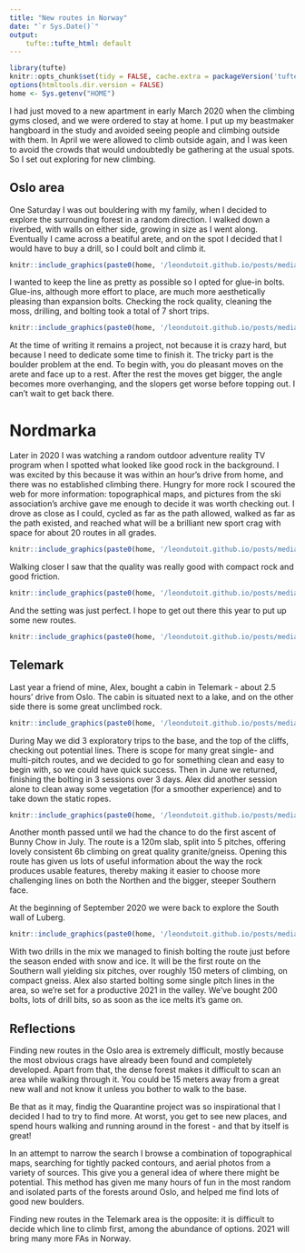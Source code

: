 ```yaml
---
title: "New routes in Norway"
date: "`r Sys.Date()`"
output:
    tufte::tufte_html: default
---
```


```r
library(tufte)
knitr::opts_chunk$set(tidy = FALSE, cache.extra = packageVersion('tufte'))
options(htmltools.dir.version = FALSE)
home <- Sys.getenv("HOME")
```

I had just moved to a new apartment in early March 2020 when the climbing gyms closed, and we were ordered to stay at home. I put up my beastmaker hangboard in the study and avoided seeing people and climbing outside with them. In April we were allowed to climb outside again, and I was keen to avoid the crowds that would undoubtedly be gathering at the usual spots. So I set out exploring for new climbing.

## Oslo area

One Saturday I was out bouldering with my family, when I decided to explore the surrounding forest in a random direction. I walked down a riverbed, with walls on either side, growing in size as I went along. Eventually I came across a beatiful arete, and on the spot I decided that I would have to buy a drill, so I could bolt and climb it.

```r
knitr::include_graphics(paste0(home, '/leondutoit.github.io/posts/media/quarantine1.jpg'))
```

I wanted to keep the line as pretty as possible so I opted for glue-in bolts. Glue-ins, although more effort to place, are much more aesthetically pleasing than expansion bolts. Checking the rock quality, cleaning the moss, drilling, and bolting took a total of 7 short trips.

```r
knitr::include_graphics(paste0(home, '/leondutoit.github.io/posts/media/quarantine2.jpg'))
```

At the time of writing it remains a project, not because it is crazy hard, but because I need to dedicate some time to finish it. The tricky part is the boulder problem at the end. To begin with, you do pleasant moves on the arete and face up to a rest. After the rest the moves get bigger, the angle becomes more overhanging, and the slopers get worse before topping out. I can't wait to get back there.

# Nordmarka

Later in 2020 I was watching a random outdoor adventure reality TV program when I spotted what looked like good rock in the background. I was excited by this because it was within an hour's drive from home, and there was no established climbing there. Hungry for more rock I scoured the web for more information: topographical maps, and pictures from the ski association's archive gave me enough to decide it was worth checking out. I drove as close as I could, cycled as far as the path allowed, walked as far as the path existed, and reached what will be a brilliant new sport crag with space for about 20 routes in all grades.

```r
knitr::include_graphics(paste0(home, '/leondutoit.github.io/posts/media/pershusfjellet1.jpg'))
```

Walking closer I saw that the quality was really good with compact rock and good friction.

```r
knitr::include_graphics(paste0(home, '/leondutoit.github.io/posts/media/pershusfjellet2.jpg'))
```

And the setting was just perfect. I hope to get out there this year to put up some new routes.

```r
knitr::include_graphics(paste0(home, '/leondutoit.github.io/posts/media/pershusfjellet3.jpg'))
```

## Telemark

Last year a friend of mine, Alex, bought a cabin in Telemark - about 2.5 hours' drive from Oslo. The cabin is situated next to a lake, and on the other side there is some great unclimbed rock.

```r
knitr::include_graphics(paste0(home, '/leondutoit.github.io/posts/media/bunny-chow1.jpg'))
```

During May we did 3 exploratory trips to the base, and the top of the cliffs, checking out potential lines. There is scope for many great single- and multi-pitch routes, and we decided to go for something clean and easy to begin with, so we could have quick success. Then in June we returned, finishing the bolting in 3 sessions over 3 days. Alex did another session alone to clean away some vegetation (for a smoother experience) and to take down the static ropes.

```r
knitr::include_graphics(paste0(home, '/leondutoit.github.io/posts/media/bunny-chow2.jpg'))
```

Another month passed until we had the chance to do the first ascent of Bunny Chow in July. The route is a 120m slab, split into 5 pitches, offering lovely consistent 6b climbing on great quality granite/gneiss. Opening this route has given us lots of useful information about the way the rock produces usable features, thereby making it easier to choose more challenging lines on both the Northen and the bigger, steeper Southern face.

At the beginning of September 2020 we were back to explore the South wall of Luberg.

```r
knitr::include_graphics(paste0(home, '/leondutoit.github.io/posts/media/luberg-south.jpg'))
```

With two drills in the mix we managed to finish bolting the route just before the season ended with snow and ice. It will be the first route on the Southern wall yielding six pitches, over roughly 150 meters of climbing, on compact gneiss. Alex also started bolting some single pitch lines in the area, so we're set for a productive 2021 in the valley. We've bought 200 bolts, lots of drill bits, so as soon as the ice melts it's game on.

## Reflections

Finding new routes in the Oslo area is extremely difficult, mostly because the most obvious crags have already been found and completely developed. Apart from that, the dense forest makes it difficult to scan an area while walking through it. You could be 15 meters away from a great new wall and not know it unless you bother to walk to the base.

Be that as it may, findig the Quarantine project was so inspirational that I decided I had to try to find more. At worst, you get to see new places, and spend hours walking and running around in the forest - and that by itself is great!

In an attempt to narrow the search I browse a combination of topographical maps, searching for tightly packed contours, and aerial photos from a variety of sources. This give you a general idea of where there might be potential. This method has given me many hours of fun in the most random and isolated parts of the forests around Oslo, and helped me find lots of good new boulders.

Finding new routes in the Telemark area is the opposite: it is difficult to decide which line to climb first, among the abundance of options. 2021 will bring many more FAs in Norway.
